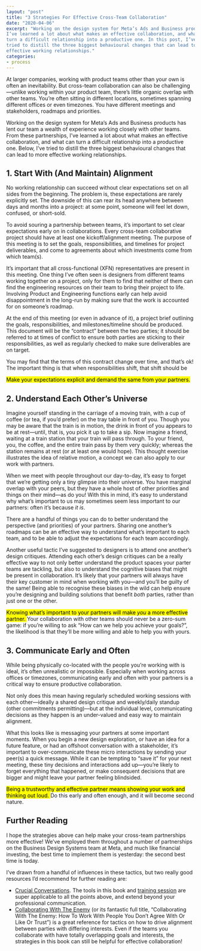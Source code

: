 ```yaml
---
layout: "post"
title: "3 Strategies For Effective Cross-Team Collaboration"
date: "2020-04-06"
excerpt: "Working on the design system for Meta’s Ads and Business products,
I’ve learned a lot about what makes an effective collaboration, and what can
turn a difficult relationship into a productive one. In this post, I’ve
tried to distill the three biggest behavioural changes that can lead to more
effective working relationships."
categories:
- process
---
```


At larger companies, working with product teams other than your own is often an
inevitability. But cross-team collaboration can also be challenging—unlike
working within your product team, there’s little organic overlap with other
teams. You’re often sitting in different locations, sometimes spanning different
offices or even timezones. You have different meetings and stakeholders,
roadmaps and priorities.

Working on the design system for Meta’s Ads and Business products has lent our
team a wealth of experience working closely with other teams. From these
partnerships, I’ve learned a lot about what makes an effective collaboration,
and what can turn a difficult relationship into a productive one. Below, I’ve
tried to distill the three biggest behavioural changes that can lead to more
effective working relationships.

## 1. Start With (And Maintain) Alignment

No working relationship can succeed without clear expectations set on all sides
from the beginning. The problem is, these expectations are rarely explicitly
set. The downside of this can rear its head anywhere between days and months
into a project: at some point, someone will feel let down, confused, or
short-sold.

To avoid souring a partnership between teams, it’s important to set clear
expectations early on in collaborations. Every cross-team collaborative project
should have at least one kickoff/alignment meeting. The purpose of this meeting
is to set the goals, responsibilities, and timelines for project deliverables,
and come to agreements about which investments come from which team(s).

It’s important that all cross-functional (XFN) representatives are present in
this meeting. One thing I’ve often seen is designers from different teams
working together on a project, only for them to find that neither of them can
find the engineering resources on their team to bring their project to life.
Involving Product and Engineering functions early can help avoid disappointment
in the long-run by making sure that the work is accounted for on someone’s
roadmap.

At the end of this meeting (or even in advance of it), a project brief outlining
the goals, responsibilities, and milestones/timeline should be produced. This
document will be the “contract” between the two parties; it should be referred
to at times of conflict to ensure both parties are sticking to their
responsibilities, as well as regularly checked to make sure deliverables are on
target.

You may find that the terms of this contract change over time, and that’s ok!
The important thing is that when responsibilities shift, that shift should be

<mark>
    Make your expectations explicit and demand the same from your partners.
</mark>

## 2. Understand Each Other’s Universe

Imagine yourself standing in the carriage of a moving train, with a cup of
coffee (or tea, if you’d prefer) on the tray table in front of you. Though you
may be aware that the train is in motion, the drink in front of you appears to
be at rest—until, that is, you pick it up to take a sip. Now imagine a friend,
waiting at a train station that your train will pass through. To your friend,
you, the coffee, and the entire train pass by them very quickly; whereas the
station remains at rest (or at least one would hope). This thought exercise
illustrates the idea of relative motion, a concept we can also apply to our work
with partners.

When we meet with people throughout our day-to-day, it’s easy to forget that
we’re getting only a tiny glimpse into their universe. You have marginal overlap
with your peers, but they have a whole host of other priorities and things on
their mind—as do you! With this in mind, it’s easy to understand why what’s
important to us may sometimes seem less important to our partners: often it’s
because _it is_.

There are a handful of things you can do to better understand the perspective
(and priorities) of your partners. Sharing one another’s roadmaps can be an
effective way to understand what’s important to each team, and to be able to
adjust the expectations for each team accordingly.

Another useful tactic I’ve suggested to designers is to attend one another’s
design critiques. Attending each other’s design critiques can be a really
effective way to not only better understand the product spaces your parter teams
are tackling, but also to understand the cognitive biases that might be present
in collaboration. It’s likely that your partners will always have their key
customer in mind when working with you—and you’ll be guilty of the same! Being
able to recognise these biases in the wild can help ensure you’re designing and
building solutions that benefit _both_ parties, rather than just one or the
other.

<mark>
    Knowing what’s important to your partners will make <em>you</em> a more
    effective partner.
</mark> Your collaboration with other teams should never be a zero-sum game: if you’re
willing to ask “How can we help you achieve your goals?”, the likelihood is that
they’ll be more willing and able to help you with yours.

## 3. Communicate Early and Often

While being physically co-located with the people you’re working with is ideal,
it’s often unrealistic or impossible. Especially when working across offices or
timezones, communicating early and often with your partners is a critical way to
ensure productive collaboration.

Not only does this mean having regularly scheduled working sessions with each
other—ideally a shared design critique and weekly/daily standup (other
commitments permitting)—but at the individual level, communicating decisions as
they happen is an under-valued and easy way to maintain alignment.

What this looks like is messaging your partners at some important moments. When
you begin a new design exploration, or have an idea for a future feature, or had
an offshoot conversation with a stakeholder, it’s important to over-communicate
these micro interactions by sending your peer(s) a quick message. While it can
be tempting to “save it” for your next meeting, these tiny decisions and
interactions add up—you’re likely to forget everything that happened, or make
consequent decisions that are bigger and might leave your partner feeling
blindsided.

<mark>
    Being a trustworthy and effective partner means showing your work and
    thinking out loud.
</mark> Do this early and often enough, and it will become second nature.

## Further Reading

I hope the strategies above can help make your cross-team partnerships more
effective! We’ve employed them throughout a number of partnerships on the
Business Design Systems team at Meta, and much like financial investing, the
best time to implement them is yesterday: the second best time is today.

I’ve drawn from a handful of influences in these tactics, but two really good
resources I’d recommend for further reading are:

-   [Crucial Conversations](https://www.amazon.co.uk/Crucial-Conversations-Tools-Talking-Stakes/dp/0071401946).
    The tools in this book and
    [training session](https://vitalsmarts.co.uk/crucial-conversations-training/)
    are super applicable to all the points above, and extend beyond your
    professional communication.
-   [Collaborating With The Enemy](https://www.penguinrandomhouse.com/books/575208/collaborating-with-the-enemy-by-adam-kahane/)
    (or its fantastic full title, “Collaborating With The Enemy: How To Work
    With People You Don’t Agree With Or Like Or Trust”) is a great reference for
    tactics on how to drive alignment between parties with differing interests.
    Even if the teams you collaborate with have totally overlapping goals and
    interests, the strategies in this book can still be helpful for effective
    collaboration!
